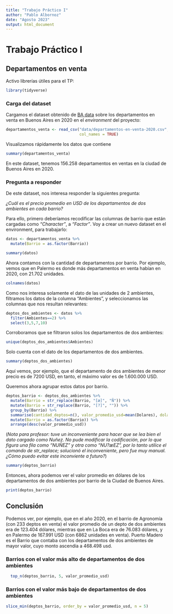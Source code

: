 ```yaml
---
title: "Trabajo Práctico I"
author: "Pablo Albornoz"
date: "Agosto 2023"
output: html_document
---
```


# Trabajo Práctico I

## Departamentos en venta

Activo librerías útiles para el TP: 

```r
library(tidyverse)
```

### Carga del dataset

Cargamos el dataset obtenido de [BA data](https://data.buenosaires.gob.ar/dataset/departamentos-venta) sobre los departamentos en venta en Buenos Aires en 2020 en el *environment* del proyecto:

```r
departamentos_venta <- read_csv("data/departamentos-en-venta-2020.csv",
                                col_names = TRUE)
```
Visualizamos rápidamente los datos que contiene

```r
summary(departamentos_venta)
```
En este dataset, tenemos 156.258 departamentos en ventas en la ciudad de Buenos Aires en 2020.

### Pregunta a responder

De este dataset, nos interesa responder la siguientes pregunta: 

*¿Cuál es el precio promedio en USD de los departamentos de dos ambientes en cada barrio?*

Para ello, primero deberíamos recodificar las columnas de barrio que están cargadas como *"Character"*, a *"Factor"*. Voy a crear un nuevo dataset en el environment, para trabajarlo:

```r
datos <- departamentos_venta %>%
  mutate(Barrio = as.factor(Barrio))
```

```r
summary(datos)
```

Ahora contamos con la cantidad de departamentos por barrio. Por ejemplo, vemos que en Palermo es donde más departamentos en venta habían en 2020, con 21.702 unidades.

```r
colnames(datos)
```


Como nos interesa solamente el dato de las unidades de 2 ambientes, filtramos los datos de la columna "Ambientes", y seleccionamos las columnas que nos resultan relevantes: 

```r
deptos_dos_ambientes <- datos %>% 
  filter(Ambientes==2) %>% 
  select(3,5,7,10)
```

Corroboramos que se filtraron solos los departamentos de dos ambientes: 

```r
unique(deptos_dos_ambientes$Ambientes)
```

Solo cuenta con el dato de los departamentos de dos ambientes.

```r
summary(deptos_dos_ambientes)
```
Aquí vemos, por ejemplo, que el departamento de dos ambientes de menor precio es de 7200 USD, en tanto, el máximo valor es de 1.600.000 USD.

Queremos ahora agrupar estos datos por barrio.

```r
deptos_barrio <- deptos_dos_ambientes %>%
  mutate(Barrio = str_replace(Barrio, "[æ]", "Ñ")) %>% 
  mutate(Barrio = str_replace(Barrio, "[?]", "")) %>%
  group_by(Barrio) %>% 
  summarise(cantidad_deptos=n(), valor_promedio_usd=mean(Dolares), dolaresM2=mean(DolaresM2)) %>% 
  mutate(Barrio = as.factor(Barrio)) %>% 
  arrange(desc(valor_promedio_usd))
```

(*Nota para profesor: tuve un inconveniente para hacer que se lea bien el dato cargado como Nuñez. No pude modificar la codificación, por lo que figura una fila como "NUÑEZ" y otra como "NU?æEZ", por lo tanto utilice el comando de str_replace; solucionó el inconveniente, pero fue muy manual. ¿Cómo puedo evitar este inconviente a futuro?*)

```r
summary(deptos_barrio)
```

Entonces, ahora podemos ver el valor promedio en dólares de los departamentos de dos ambientes por barrio de la Ciudad de Buenos Aires.

```r
print(deptos_barrio)
```

## Conclusión

Podemos ver, por ejemplo, que en el año 2020, en el barrio de Agronomía (con 233 deptos en venta) el valor promedio de un depto de dos ambientes era de 123.404 dólares, mientras que en La Boca era de 76.083 dólares, y en Palermo de 167.991 USD (con 6862 unidades en venta). Puerto Madero es el Barrio que contaba con los departamentos de dos ambientes de mayor valor, cuyo monto ascendía a 468.498 usd.

### Barrios con el valor más alto de departamentos de dos ambientes

```r
  top_n(deptos_barrio, 5, valor_promedio_usd)
```
### Barrios con el valor más bajo de departamentos de dos ambientes

```r
slice_min(deptos_barrio, order_by = valor_promedio_usd, n = 5)
```

